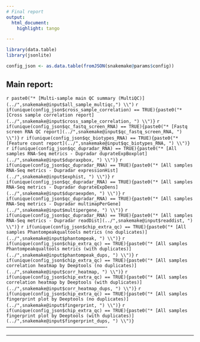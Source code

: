 ```yaml
---
# Final report
output:
  html_document:
    highlight: tango

---
```


```r
library(data.table)
library(jsonlite)

```


```r
config_json <- as.data.table(fromJSON(snakemake@params$config))

```
## Main report:
`r paste0("* [Multi-sample main QC summary (MultiQC)](../",snakemake@input$all_sample_multiqc,") \\")`
`r if(unique(config_json$cross_sample_correlation) == TRUE){paste0("* [Cross sample correlation report](../",snakemake@input$cross_sample_correlation, ") \\")}`
`r if(unique(config_json$qc_fastq_screen_RNA) == TRUE){paste0("* [Fastq screen RNA QC report](../",snakemake@input$qc_fastq_screen_RNA, ") \\")} `
`r if(unique(config_json$qc_biotypes_RNA) == TRUE){paste0("* [Feature count report](../",snakemake@input$qc_biotypes_RNA, ") \\")} `
`r if(unique(config_json$qc_dupradar_RNA) == TRUE){paste0("* [All samples RNA-Seq metrics - Dupradar duprateExpBoxplot](../",snakemake@input$dupraxpbox, ") \\")} `
`r if(unique(config_json$qc_dupradar_RNA) == TRUE){paste0("* [All samples RNA-Seq metrics - Dupradar expressionHist](../",snakemake@input$exphist, ") \\")} `
`r if(unique(config_json$qc_dupradar_RNA) == TRUE){paste0("* [All samples RNA-Seq metrics - Dupradar duprateExpDens](../",snakemake@input$dupraexpden, ") \\")} `
`r if(unique(config_json$qc_dupradar_RNA) == TRUE){paste0("* [All samples RNA-Seq metrics - Dupradar multimapPerGene](../",snakemake@input$multipergene, ") \\")} `
`r if(unique(config_json$qc_dupradar_RNA) == TRUE){paste0("* [All samples RNA-Seq metrics - Dupradar readDist](../",snakemake@input$readdist, ") \\")} `
`r if(unique(config_json$chip_extra_qc) == TRUE){paste0("* [All samples Phantompeakqualtools metrics (no duplicates)](../",snakemake@input$phantompeak, ") \\")} `
`r if(unique(config_json$chip_extra_qc) == TRUE){paste0("* [All samples Phantompeakqualtools metrics (with duplicates)](../",snakemake@input$phantompeak_dups, ") \\")} `
`r if(unique(config_json$chip_extra_qc) == TRUE){paste0("* [All samples correlation heatmap by Deeptools (no duplicates)](../",snakemake@input$corr_heatmap, ") \\")} `
`r if(unique(config_json$chip_extra_qc) == TRUE){paste0("* [All samples correlation heatmap by Deeptools (with duplicates)](../",snakemake@input$corr_heatmap_dups, ") \\")} `
`r if(unique(config_json$chip_extra_qc) == TRUE){paste0("* [All samples fingerprint plot by Deeptools (no duplicates)](../",snakemake@input$fingerprint, ") \\")} `
`r if(unique(config_json$chip_extra_qc) == TRUE){paste0("* [All samples fingerprint plot by Deeptools (with duplicates)](../",snakemake@input$fingerprint_dups, ") \\")} `
----------------------------------------------------------

---


